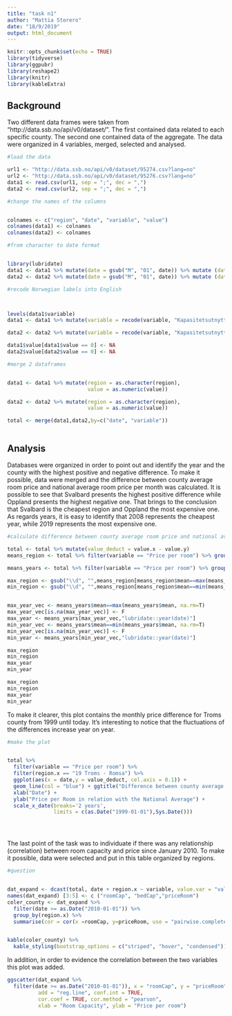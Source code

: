 ```yaml
---
title: "task n1"
author: "Mattia Storero"
date: "18/9/2019"
output: html_document
---
```


```r
knitr::opts_chunk$set(echo = TRUE)
library(tidyverse)
library(ggpubr)
library(reshape2)
library(knitr)
library(kableExtra)

```
## Background
Two different data frames were taken from "http://data.ssb.no/api/v0/dataset/". The first contained data related to each specific county. The second one contained data of the aggregate. The data were organized in 4 variables, merged, selected and analysed. 
```r
#load the data

url1 <- "http://data.ssb.no/api/v0/dataset/95274.csv?lang=no"
url2 <- "http://data.ssb.no/api/v0/dataset/95276.csv?lang=no"
data1 <- read.csv(url1, sep = ";", dec = ",")
data2 <- read.csv(url2, sep = ";", dec = ",")
```


```r
#change the names of the columns


colnames <- c("region", "date", "variable", "value")
colnames(data1) <- colnames
colnames(data2) <- colnames
```


```r
#from character to date format


library(lubridate)
data1 <- data1 %>% mutate(date = gsub("M", "01", date)) %>% mutate (date =ydm(date))
data2 <- data2 %>% mutate(date = gsub("M", "01", date)) %>% mutate (date =ydm(date))

```


```r
#recode Norwegian labels into English



levels(data1$variable)
data1 <- data1 %>% mutate(variable = recode(variable, "Kapasitetsutnytting av senger (prosent)" = "Beds percentage capacity utilization", "Kapasitetsutnytting av rom (prosent)" = "Rooms percentage capacity utilization", "Pris per rom (kr)"  = "Price per room"))

data2 <- data2 %>% mutate(variable = recode(variable, "Kapasitetsutnytting av senger (prosent)" = "Beds percentage capacity utilization", "Kapasitetsutnytting av rom (prosent)" = "Rooms percentage capacity utilization", "Pris per rom (kr)"  = "Price per room"))

data1$value[data1$value == 0] <- NA
data2$value[data2$value == 0] <- NA


```


```r
#merge 2 dataframes


data1 <- data1 %>% mutate(region = as.character(region), 
                          value = as.numeric(value))

data2 <- data2 %>% mutate(region = as.character(region), 
                          value = as.numeric(value))

total <- merge(data1,data2,by=c("date", "variable"))



```
## Analysis
Databases were organized in order to point out and identify the year and the county with the highest positive and negative difference. To make it possible, data were merged and the difference between county average room price and national average room price per month was calculated. It is possible to see that Svalbard presents the highest positive difference while Oppland presents the highest negative one. That brings to the conclusion that Svalbard is the cheapest region and Oppland the most expensive one. As regards years, it is easy to identify that 2008 represents the cheapest year, while 2019 represents the most expensive one.


```r
#calculate difference between county average room price and national average room price per month and identify the year and county with the highest positive and negative difference

total <- total %>% mutate(value_deduct = value.x - value.y)
means_region <- total %>% filter(variable == "Price per room") %>% group_by(region.x) %>% summarise(mean = mean(value_deduct ,na.rm = TRUE))

means_years <- total %>% filter(variable == "Price per room") %>% group_by(lubridate::year(date)) %>% summarise(mean = mean(value_deduct, na.rm = TRUE))

max_region <- gsub("\\d", "",means_region[means_region$mean==max(means_region$mean),"region.x"])
min_region <- gsub("\\d", "",means_region[means_region$mean==min(means_region$mean),"region.x"])


max_year_vec <- means_years$mean==max(means_years$mean, na.rm=T)
max_year_vec[is.na(max_year_vec)] <- F
max_year <- means_years[max_year_vec,"lubridate::year(date)"]
min_year_vec <- means_years$mean==min(means_years$mean, na.rm=T)
min_year_vec[is.na(min_year_vec)] <- F
min_year <- means_years[min_year_vec,"lubridate::year(date)"]

max_region
min_region
max_year
min_year

```

```r
max_region
min_region
max_year
min_year
```





To make it clearer, this plot contains the monthly price difference for Troms county from 1999 until today. It's interesting to notice that the fluctuations of the differences increase year on year.


```r
#make the plot


total %>%
  filter(variable == "Price per room") %>%
  filter(region.x == "19 Troms - Romsa") %>%
  ggplot(aes(x = date,y = value_deduct, cel.axis = 0.1)) +
  geom_line(col = "blue") + ggtitle("Difference between county average room price and the national average") + 
  xlab("Date") + 
  ylab("Price per Room in relation with the National Average") + 
  scale_x_date(breaks='2 years', 
               limits = c(as.Date("1999-01-01"),Sys.Date())) 





```

The last point of the task was to individuate if there was any relationship (correlation) between room capacity and price since January 2010. To make it possible, data were selected and put in this table organized by regions.


```r
#question


dat_expand <- dcast(total, date + region.x ~ variable, value.var = "value.x")
names(dat_expand) [3:5] <- c ("roomCap", "bedCap","priceRoom")
coler_county <- dat_expand %>%
  filter(date >= as.Date("2010-01-01")) %>%
  group_by(region.x) %>%
  summarise(cor = cor(x =roomCap, y=priceRoom, use = "pairwise.complete.obs", method = "pearson"))



```

```r
kable(coler_county) %>%
  kable_styling(bootstrap_options = c("striped", "hover", "condensed"))

```
In addition, in order to evidence the correlation between the two variables this plot was added.

```r

ggscatter(dat_expand %>%
  filter(date >= as.Date("2010-01-01")), x = "roomCap", y = "priceRoom", 
          add = "reg.line", conf.int = TRUE, 
          cor.coef = TRUE, cor.method = "pearson",
          xlab = "Room Capacity", ylab = "Price per room")
```


